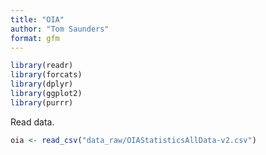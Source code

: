 ```yaml
---
title: "OIA"
author: "Tom Saunders"
format: gfm
---
```


```r
library(readr)
library(forcats)
library(dplyr)
library(ggplot2)
library(purrr)
```

Read data.

```r
oia <- read_csv("data_raw/OIAStatisticsAllData-v2.csv")
```




